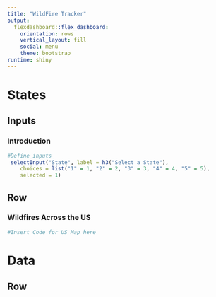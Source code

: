 ```yaml
---
title: "WildFire Tracker"
output: 
  flexdashboard::flex_dashboard:
    orientation: rows
    vertical_layout: fill
    social: menu
    theme: bootstrap
runtime: shiny
---
```


States
=======================================================================

Inputs {.sidebar}
----------------------------------------------------------------------
### Introduction



```r
#Define inputs
 selectInput("State", label = h3("Select a State"), 
    choices = list("1" = 1, "2" = 2, "3" = 3, "4" = 4, "5" = 5), 
    selected = 1)
```

Row
-----------------------------------------------------------------------
### Wildfires Across the US

```r
#Insert Code for US Map here
```

Data
=======================================================================

Row
----------------------------------------------------------------------------